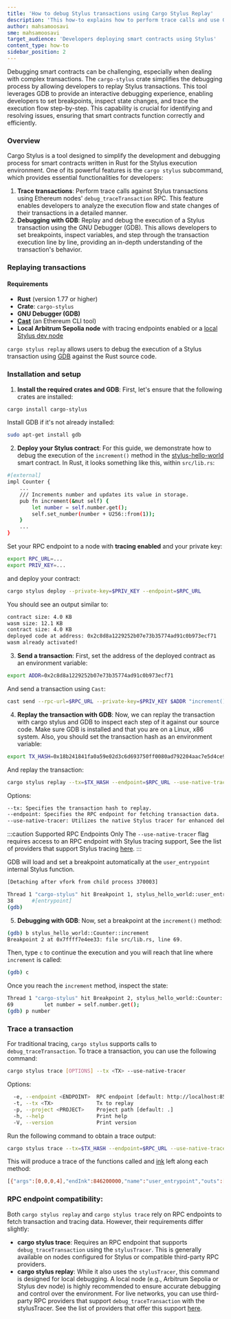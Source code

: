 ```yaml
---
title: 'How to debug Stylus transactions using Cargo Stylus Replay'
description: 'This how-to explains how to perform trace calls and use GDB to replay and debug Stylus transactions, providing detailed analysis and troubleshooting.'
author: mahsamoosavi
sme: mahsamoosavi
target_audience: 'Developers deploying smart contracts using Stylus'
content_type: how-to
sidebar_position: 2
---
```



Debugging smart contracts can be challenging, especially when dealing with complex transactions. The `cargo-stylus` crate simplifies the debugging process by allowing developers to replay Stylus transactions. This tool leverages GDB to provide an interactive debugging experience, enabling developers to set breakpoints, inspect state changes, and trace the execution flow step-by-step. This capability is crucial for identifying and resolving issues, ensuring that smart contracts function correctly and efficiently.

### Overview

Cargo Stylus is a tool designed to simplify the development and debugging process for smart contracts written in Rust for the Stylus execution environment. One of its powerful features is the `cargo stylus` subcommand, which provides essential functionalities for developers:

1. **Trace transactions**: Perform trace calls against Stylus transactions using Ethereum nodes' `debug_traceTransaction` RPC. This feature enables developers to analyze the execution flow and state changes of their transactions in a detailed manner.
2. **Debugging with GDB**: Replay and debug the execution of a Stylus transaction using the GNU Debugger (GDB). This allows developers to set breakpoints, inspect variables, and step through the transaction execution line by line, providing an in-depth understanding of the transaction's behavior.

### Replaying transactions

<MacosVerifyTxIssueBannerPartial />

#### Requirements

- **Rust** (version 1.77 or higher)
- **Crate**: `cargo-stylus`
- **GNU Debugger (GDB)**
- **[Cast](https://book.getfoundry.sh/cast/)** (an Ethereum CLI tool)
- **Local Arbitrum Sepolia node** with tracing endpoints enabled or a [local Stylus dev node](https://arbitrum-docs-ncyp5gty1-offchain-labs.vercel.app/run-arbitrum-node/run-local-dev-node)

`cargo stylus replay` allows users to debug the execution of a Stylus transaction using [GDB](https://sourceware.org/gdb/) against the Rust source code.

### Installation and setup

1. **Install the required crates and GDB**: First, let's ensure that the following crates are installed:

```sh
cargo install cargo-stylus
```

Install GDB if it's not already installed:

```sh
sudo apt-get install gdb
```

2. **Deploy your Stylus contract**: For this guide, we demonstrate how to debug the execution of the `increment()` method in the [stylus-hello-world](https://github.com/OffchainLabs/stylus-hello-world) smart contract. In Rust, it looks something like this, within `src/lib.rs`:

```sh
#[external]
impl Counter {
    ...
    /// Increments number and updates its value in storage.
    pub fn increment(&mut self) {
        let number = self.number.get();
        self.set_number(number + U256::from(1));
    }
    ...
}
```

Set your RPC endpoint to a node with **tracing enabled** and your private key:

```sh
export RPC_URL=...
export PRIV_KEY=...
```

and deploy your contract:

```sh
cargo stylus deploy --private-key=$PRIV_KEY --endpoint=$RPC_URL
```

You should see an output similar to:

```sh
contract size: 4.0 KB
wasm size: 12.1 KB
contract size: 4.0 KB
deployed code at address: 0x2c8d8a1229252b07e73b35774ad91c0b973ecf71
wasm already activated!
```

3. **Send a transaction**: First, set the address of the deployed contract as an environment variable:

```sh
export ADDR=0x2c8d8a1229252b07e73b35774ad91c0b973ecf71
```

And send a transaction using `Cast`:

```sh
cast send --rpc-url=$RPC_URL --private-key=$PRIV_KEY $ADDR "increment()"
```

4. **Replay the transaction with GDB**: Now, we can replay the transaction with cargo stylus and GDB to inspect each step of it against our source code. Make sure GDB is installed and that you are on a Linux, x86 system.
   Also, you should set the transaction hash as an environment variable:

```sh
export TX_HASH=0x18b241841fa0a59e02d3c6d693750ff0080ad792204aac7e5d4ce9e20c466835
```

And replay the transaction:

```sh
cargo stylus replay --tx=$TX_HASH --endpoint=$RPC_URL --use-native-tracer
```

Options:

```sh
--tx: Specifies the transaction hash to replay.
--endpoint: Specifies the RPC endpoint for fetching transaction data.
--use-native-tracer: Utilizes the native Stylus tracer for enhanced debugging. This tracer is specifically designed for the Stylus runtime and improves debugging accuracy.
```

:::caution Supported RPC Endpoints Only
The `--use-native-tracer` flag requires access to an RPC endpoint with Stylus tracing support, See the list of providers that support Stylus tracing [here](https://docs.arbitrum.io/for-devs/dev-tools-and-resources/chain-info#third-party-rpc-providers).
:::

GDB will load and set a breakpoint automatically at the `user_entrypoint` internal Stylus function.

```sh
[Detaching after vfork from child process 370003]

Thread 1 "cargo-stylus" hit Breakpoint 1, stylus_hello_world::user_entrypoint (len=4) at src/lib.rs:38
38	    #[entrypoint]
(gdb)
```

5. **Debugging with GDB**: Now, set a breakpoint at the `increment()` method:

```sh
(gdb) b stylus_hello_world::Counter::increment
Breakpoint 2 at 0x7ffff7e4ee33: file src/lib.rs, line 69.
```

Then, type `c` to continue the execution and you will reach that line where `increment` is called:

```sh
(gdb) c
```

Once you reach the `increment` method, inspect the state:

```sh
Thread 1 "cargo-stylus" hit Breakpoint 2, stylus_hello_world::Counter::increment (self=0x7fffffff9ae8) at src/lib.rs:69
69	        let number = self.number.get();
(gdb) p number
```

### Trace a transaction

For traditional tracing, `cargo stylus` supports calls to `debug_traceTransaction`. To trace a transaction, you can use the following command:

```sh
cargo stylus trace [OPTIONS] --tx <TX> --use-native-tracer
```

Options:

```sh
  -e, --endpoint <ENDPOINT>  RPC endpoint [default: http://localhost:8547]
  -t, --tx <TX>              Tx to replay
  -p, --project <PROJECT>    Project path [default: .]
  -h, --help                 Print help
  -V, --version              Print version
```

Run the following command to obtain a trace output:

```sh
cargo stylus trace --tx=$TX_HASH --endpoint=$RPC_URL --use-native-tracer
```

This will produce a trace of the functions called and [ink](https://docs.arbitrum.io/stylus/concepts/stylus-gas#ink-and-gas) left along each method:

```sh
[{"args":[0,0,0,4],"endInk":846200000,"name":"user_entrypoint","outs":[],"startInk":846200000},{"args":[],"endInk":846167558,"name":"msg_reentrant","outs":[0,0,0,0],"startInk":846175958},{"args":[],"endInk":846047922,"name":"read_args","outs":[208,157,224,138],"startInk":846061362},{"args":[],"endInk":845914924,"name":"msg_value","outs":[0,0,0,0,0,0,0,0,0,0,0,0,0,0,0,0,0,0,0,0,0,0,0,0,0,0,0,0,0,0,0,0],"startInk":845928364},{"args":[0,0,0,0,0,0,0,0,0,0,0,0,0,0,0,0,0,0,0,0,0,0,0,0,0,0,0,0,0,0,0,0],"endInk":227196069,"name":"storage_load_bytes32","outs":[0,0,0,0,0,0,0,0,0,0,0,0,0,0,0,0,0,0,0,0,0,0,0,0,0,0,0,0,0,0,0,0],"startInk":844944549},{"args":[0,0,0,0,0,0,0,0,0,0,0,0,0,0,0,0,0,0,0,0,0,0,0,0,0,0,0,0,0,0,0,0,0,0,0,0,0,0,0,0,0,0,0,0,0,0,0,0,0,0,0,0,0,0,0,0,0,0,0,0,0,0,0,1],"endInk":226716083,"name":"storage_cache_bytes32","outs":[],"startInk":226734563},{"args":[0],"endInk":226418732,"name":"storage_flush_cache","outs":[],"startInk":226486805},{"args":[],"endInk":226362319,"name":"write_result","outs":[],"startInk":226403481},{"args":[],"endInk":846200000,"name":"user_returned","outs":[0,0,0,0],"startInk":846200000}]
```

### RPC endpoint compatibility:

Both `cargo stylus replay` and `cargo stylus trace` rely on RPC endpoints to fetch transaction and tracing data. However, their requirements differ slightly:

- **cargo stylus trace**: Requires an RPC endpoint that supports `debug_traceTransaction` using the `stylusTracer`. This is generally available on nodes configured for Stylus or compatible third-party RPC providers.
- **cargo stylus replay**: While it also uses the `stylusTracer`, this command is designed for local debugging. A local node (e.g., Arbitrum Sepolia or Stylus dev node) is highly recommended to ensure accurate debugging and control over the environment.
For live networks, you can use third-party RPC providers that support `debug_traceTransaction` with the stylusTracer. See the list of providers that offer this support [here](https://docs.arbitrum.io/for-devs/dev-tools-and-resources/chain-info#third-party-rpc-providers).


